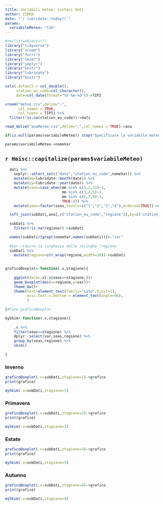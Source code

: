 ```yaml
---
title: Variabili meteo, sintesi dati
author: ISPRA
date: "`r lubridate::today()`"
params:
  variabileMeteo: "t2m"
---
```


```r
#rm(list=objects())
library("tidyverse")
library("vroom")
library("furrr")
library("skimr")
library("seplyr")
library("knitr")
library("lubridate")
library("knitr")

cols(.default = col_double(),
     station_eu_code=col_character(),
     date=col_date(format="%Y-%m-%d"))->TIPI

vroom("meteo.csv",delim=";",
      col_names = TRUE,
      col_types = TIPI) %>%
  filter(!is.na(station_eu_code))->dati

read_delim("anaMeteo.csv",delim=";",col_names = TRUE)->ana

if(is.null(params$variabileMeteo)) stop("Specificare la variabile meteo")

params$variabileMeteo->nomeVar
```

## `r Hmisc::capitalize(params$variabileMeteo)`

```r

  dati %>%
    seplyr::select_se(c("date","station_eu_code",nomeVar)) %>%
    mutate(mm=lubridate::month(date)) %>%
    mutate(yy=lubridate::year(date)) %>%    
    mutate(seas=case_when(mm %in% c(1,2,12)~1,
                          mm %in% c(3,4,5)~2,
                          mm %in% c(6,7,8)~3,
                          TRUE~4)) %>%
    mutate(seas=factor(seas,levels=c("1","2","3","4"),ordered=TRUE))->subDati

  left_join(subDati,ana[,c("station_eu_code","regione")],by=c("station_eu_code"="station_eu_code"))->subDati
  
  subDati %>%
    filter(!is.na(regione))->subDati

  names(subDati)[grepl(nomeVar,names(subDati))]<-"var" 
  
  #per ridurre la lunghezza delle stringhe "regione
  subDati %>%
    mutate(regione=str_wrap(regione,width=30))->subDati
  
```
  
```r
graficoBoxplot<-function(.x,stagione){
  
    ggplot(data=.x[.x$seas==stagione,])+
    geom_boxplot(aes(x=regione,y=var))+
    theme_bw()+
    theme(text=element_text(family="Lato",hjust=1),
          axis.text.x.bottom = element_text(angle=90),
          )
  
}#fine graficoBoxplot

mySkim<-function(.x,stagione){
  
    .x %>% 
    filter(seas==stagione) %>%
    dplyr::select(var,seas,regione) %>% 
    group_by(seas,regione) %>%
    skim()
  
}


```    
  
### Inverno  
  
```r
graficoBoxplot(.x=subDati,stagione=1)->grafico
print(grafico)
```    
  
```r
mySkim(.x=subDati,stagione=1)
```


### Primavera 
  
```r
graficoBoxplot(.x=subDati,stagione=2)->grafico
print(grafico)
```    
  
```r
mySkim(.x=subDati,stagione=2)
```

### Estate 
  
```r
graficoBoxplot(.x=subDati,stagione=3)->grafico
print(grafico)
```    
  
```r
mySkim(.x=subDati,stagione=3)
```

### Autunno
  
```r
graficoBoxplot(.x=subDati,stagione=4)->grafico
print(grafico)
```    
  
```r
mySkim(.x=subDati,stagione=4)
```

